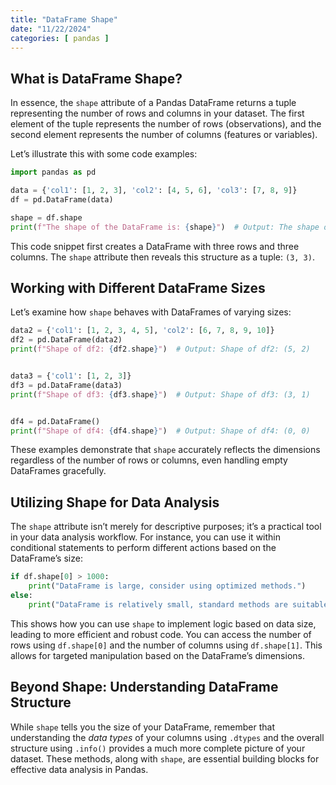```yaml
---
title: "DataFrame Shape"
date: "11/22/2024"
categories: [ pandas ]
---
```


## What is DataFrame Shape?

In essence, the `shape` attribute of a Pandas DataFrame returns a tuple representing the number of rows and columns in your dataset. The first element of the tuple represents the number of rows (observations), and the second element represents the number of columns (features or variables).

Let's illustrate this with some code examples:

```python
import pandas as pd

data = {'col1': [1, 2, 3], 'col2': [4, 5, 6], 'col3': [7, 8, 9]}
df = pd.DataFrame(data)

shape = df.shape
print(f"The shape of the DataFrame is: {shape}")  # Output: The shape of the DataFrame is: (3, 3)
```

This code snippet first creates a DataFrame with three rows and three columns.  The `shape` attribute then reveals this structure as a tuple: `(3, 3)`.

## Working with Different DataFrame Sizes

Let's examine how `shape` behaves with DataFrames of varying sizes:

```python
data2 = {'col1': [1, 2, 3, 4, 5], 'col2': [6, 7, 8, 9, 10]}
df2 = pd.DataFrame(data2)
print(f"Shape of df2: {df2.shape}")  # Output: Shape of df2: (5, 2)


data3 = {'col1': [1, 2, 3]}
df3 = pd.DataFrame(data3)
print(f"Shape of df3: {df3.shape}")  # Output: Shape of df3: (3, 1)


df4 = pd.DataFrame()
print(f"Shape of df4: {df4.shape}")  # Output: Shape of df4: (0, 0)

```

These examples demonstrate that `shape` accurately reflects the dimensions regardless of the number of rows or columns, even handling empty DataFrames gracefully.


## Utilizing Shape for Data Analysis

The `shape` attribute isn't merely for descriptive purposes; it's a practical tool in your data analysis workflow.  For instance, you can use it within conditional statements to perform different actions based on the DataFrame's size:

```python
if df.shape[0] > 1000:
    print("DataFrame is large, consider using optimized methods.")
else:
    print("DataFrame is relatively small, standard methods are suitable.")
```

This shows how you can use `shape` to implement logic based on data size, leading to more efficient and robust code.  You can access the number of rows using `df.shape[0]` and the number of columns using `df.shape[1]`.  This allows for targeted manipulation based on the DataFrame's dimensions.


##  Beyond Shape: Understanding DataFrame Structure

While `shape` tells you the size of your DataFrame, remember that understanding the *data types* of your columns using `.dtypes` and the overall structure using `.info()` provides a much more complete picture of your dataset.  These methods, along with `shape`, are essential building blocks for effective data analysis in Pandas.

